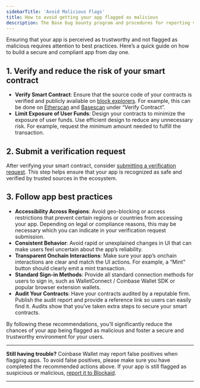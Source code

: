 ```yaml
---
sidebarTitle: 'Avoid Malicious Flags'
title: How to avoid getting your app flagged as malicious
description: The Base bug bounty program and procedures for reporting vulnerabilities.
---
```


Ensuring that your app is perceived as trustworthy and not flagged as malicious requires attention to best practices. Here’s a quick guide on how to build a secure and compliant app from day one.

## 1. Verify and reduce the risk of your smart contract

- **Verify Smart Contract**: Ensure that the source code of your contracts is verified and publicly available on [block explorers](/base-chain/tools/block-explorers). For example, this can be done on [Etherscan](https://basescan.org/verifyContract) and [Basescan](https://basescan.org/verifyContract) under “Verify Contract”.
- **Limit Exposure of User Funds**: Design your contracts to minimize the exposure of user funds. Use efficient design to reduce any unnecessary risk. For example, request the minimum amount needed to fulfill the transaction.

## 2. Submit a verification request

After verifying your smart contract, consider [submitting a verification request](https://report.blockaid.io/). This step helps ensure that your app is recognized as safe and verified by trusted sources in the ecosystem.

## 3. Follow app best practices

- **Accessibility Across Regions**: Avoid geo-blocking or access restrictions that prevent certain regions or countries from accessing your app. Depending on legal or compliance reasons, this may be necessary which you can indicate in your verification request submission.
- **Consistent Behavior**: Avoid rapid or unexplained changes in UI that can make users feel uncertain about the app’s reliability.
- **Transparent Onchain Interactions**: Make sure your app’s onchain interactions are clear and match the UI actions. For example, a “Mint” button should clearly emit a mint transaction.
- **Standard Sign-in Methods**: Provide all standard connection methods for users to sign in, such as WalletConnect / Coinbase Wallet SDK or popular browser extension wallets.
- **Audit Your Contracts**: Have your contracts audited by a reputable firm. Publish the audit report and provide a reference link so users can easily find it. Audits show that you’ve taken extra steps to secure your smart contracts.

By following these recommendations, you’ll significantly reduce the chances of your app being flagged as malicious and foster a secure and trustworthy environment for your users.

---

**Still having trouble?**
Coinbase Wallet may report false positives when flagging apps. To avoid false positives, please make sure you have completed the recommended actions above. If your app is still flagged as suspicious or malicious, [report it to Blockaid](https://report.blockaid.io/mistake).

---
